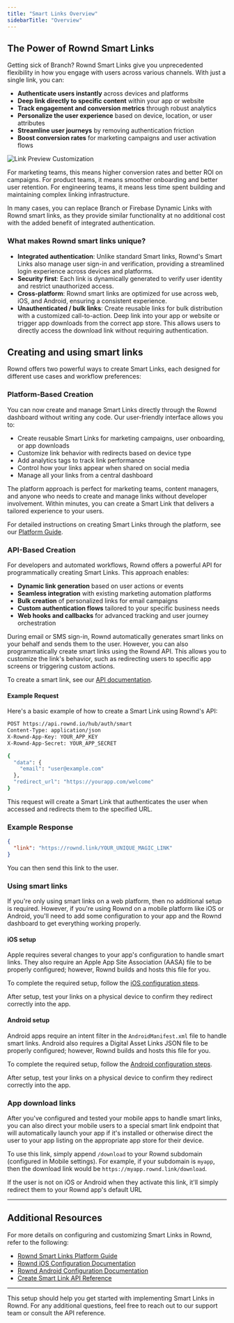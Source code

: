 ```yaml
---
title: "Smart Links Overview"
sidebarTitle: "Overview"
---
```

## The Power of Rownd Smart Links

Getting sick of Branch?  Rownd Smart Links give you unprecedented flexibility in how you engage with users across various channels. With just a single link, you can:

- **Authenticate users instantly** across devices and platforms
- **Deep link directly to specific content** within your app or website
- **Track engagement and conversion metrics** through robust analytics
- **Personalize the user experience** based on device, location, or user attributes
- **Streamline user journeys** by removing authentication friction
- **Boost conversion rates** for marketing campaigns and user activation flows

![Link Preview Customization](/magic-links/images/link-preview.png)

For marketing teams, this means higher conversion rates and better ROI on campaigns. For product teams, it means smoother onboarding and better user retention. For engineering teams, it means less time spent building and maintaining complex linking infrastructure.

In many cases, you can replace Branch or Firebase Dynamic Links with Rownd smart links, as they provide similar functionality at no additional cost with the added benefit of integrated authentication.

### What makes Rownd smart links unique?

- **Integrated authentication**: Unlike standard Smart links, Rownd's Smart Links also manage user sign-in and verification, providing a streamlined login experience across devices and platforms.
- **Security first**: Each link is dynamically generated to verify user identity and restrict unauthorized access.
- **Cross-platform**: Rownd smart links are optimized for use across web, iOS, and Android, ensuring a consistent experience.
- **Unauthenticated / bulk links**: Create reusable links for bulk distribution with a customized call-to-action. Deep link into your app or website or trigger app downloads from the correct app store. This allows users to directly access the download link without requiring authentication.


## Creating and using smart links

Rownd offers two powerful ways to create Smart Links, each designed for different use cases and workflow preferences:

### Platform-Based Creation

You can now create and manage Smart Links directly through the Rownd dashboard without writing any code. Our user-friendly interface allows you to:

- Create reusable Smart Links for marketing campaigns, user onboarding, or app downloads
- Customize link behavior with redirects based on device type
- Add analytics tags to track link performance
- Control how your links appear when shared on social media
- Manage all your links from a central dashboard



The platform approach is perfect for marketing teams, content managers, and anyone who needs to create and manage links without developer involvement. Within minutes, you can create a Smart Link that delivers a tailored experience to your users.

For detailed instructions on creating Smart Links through the platform, see our [Platform Guide](/magic-links/platform).

### API-Based Creation

For developers and automated workflows, Rownd offers a powerful API for programmatically creating Smart Links. This approach enables:

- **Dynamic link generation** based on user actions or events
- **Seamless integration** with existing marketing automation platforms
- **Bulk creation** of personalized links for email campaigns
- **Custom authentication flows** tailored to your specific business needs
- **Web hooks and callbacks** for advanced tracking and user journey orchestration

During email or SMS sign-in, Rownd automatically generates smart links on your behalf and sends them to the user. However, you can also programmatically create smart links using the Rownd API. This allows you to customize the link's behavior, such as redirecting users to specific app screens or triggering custom actions.

To create a smart link, see our [API documentation](/api-reference/authentication/create-smart-link).

#### Example Request

Here's a basic example of how to create a Smart Link using Rownd's API:

```bash
POST https://api.rownd.io/hub/auth/smart
Content-Type: application/json
X-Rownd-App-Key: YOUR_APP_KEY
X-Rownd-App-Secret: YOUR_APP_SECRET

{
  "data": {
    "email": "user@example.com"
  },
  "redirect_url": "https://yourapp.com/welcome"
}
```

This request will create a Smart Link that authenticates the user when accessed and redirects them to the specified URL.

### Example Response

```json
{
  "link": "https://rownd.link/YOUR_UNIQUE_MAGIC_LINK"
}
```

You can then send this link to the user.

### Using smart links

If you're only using smart links on a web platform, then no additional setup is required. However, if you're using Rownd on a mobile platform like iOS or Android, you'll need to add some configuration to your app and the Rownd dashboard to get everything working properly.

#### iOS setup

Apple requires several changes to your app's configuration to handle smart links. They also require an Apple App Site Association (AASA) file to be properly configured; however, Rownd builds and hosts this file for you.

To complete the required setup, follow the [iOS configuration steps](/configuration/mobile/ios).

After setup, test your links on a physical device to confirm they redirect correctly into the app.

#### Android setup

Android apps require an intent filter in the `AndroidManifest.xml` file to handle smart links. Android also requires a Digital Asset Links JSON file to be properly configured; however, Rownd builds and hosts this file for you.

To complete the required setup, follow the [Android configuration steps](/configuration/mobile/android).

After setup, test your links on a physical device to confirm they redirect correctly into the app.


### App download links

After you've configured and tested your mobile apps to handle smart links, you can also direct your mobile users to a special smart link endpoint that will automatically launch your app if it's installed or otherwise direct the user to your app listing on the appropriate app store for their device.

To use this link, simply append `/download` to your Rownd subdomain (configured in Mobile settings). For example, if your subdomain is `myapp`, then the download link would be `https://myapp.rownd.link/download`.

If the user is not on iOS or Android when they activate this link, it'll simply redirect them to your Rownd app's default URL

---

## Additional Resources

For more details on configuring and customizing Smart Links in Rownd, refer to the following:

- [Rownd Smart Links Platform Guide](/magic-links/platform)
- [Rownd iOS Configuration Documentation](https://docs.rownd.io/configuration/mobile/ios)
- [Rownd Android Configuration Documentation](https://docs.rownd.io/configuration/mobile/android)
- [Create Smart Link API Reference](https://docs.rownd.io/api-reference/authentication/create-smart-link)

--- 

This setup should help you get started with implementing Smart Links in Rownd. For any additional questions, feel free to reach out to our support team or consult the API reference.
